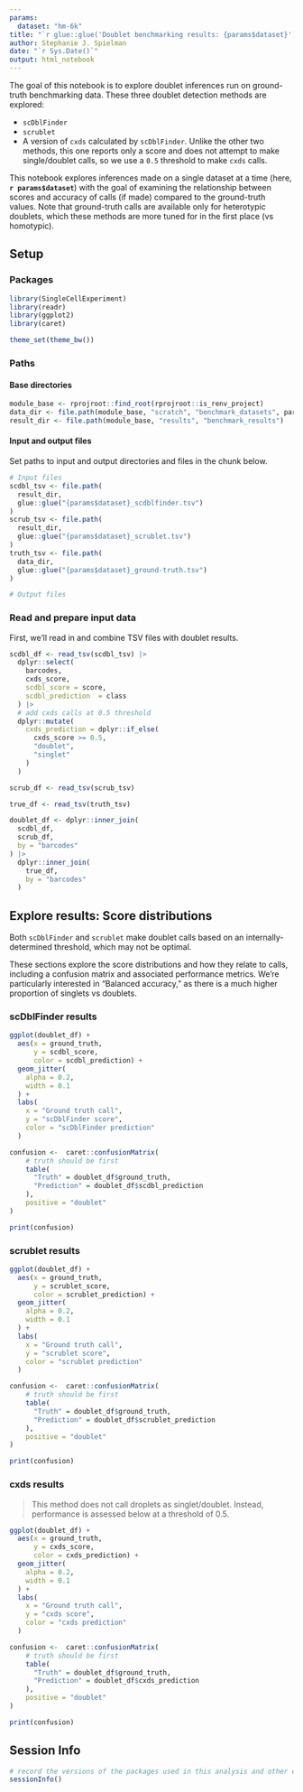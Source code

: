 ```yaml
---
params: 
  dataset: "hm-6k"
title: "`r glue::glue('Doublet benchmarking results: {params$dataset}')`"
author: Stephanie J. Spielman
date: "`r Sys.Date()`"
output: html_notebook
---
```


The goal of this notebook is to explore doublet inferences run on ground-truth benchmarking data. 
These three doublet detection methods are explored:

- `scDblFinder`
- `scrublet`
- A version of `cxds` calculated by `scDblFinder`.
Unlike the other two methods, this one reports only a score and does not attempt to make single/doublet calls, so we use a `0.5` threshold to make `cxds` calls.

This notebook explores inferences made on a single dataset at a time (here, **`r params$dataset`**) with the goal of examining the relationship between scores and accuracy of calls (if made) compared to the ground-truth values.
Note that ground-truth calls are available only for heterotypic doublets, which these methods are more tuned for in the first place (vs homotypic).


## Setup

### Packages


```r
library(SingleCellExperiment)
library(readr)
library(ggplot2)
library(caret)

theme_set(theme_bw())
```

### Paths


#### Base directories

```r
module_base <- rprojroot::find_root(rprojroot::is_renv_project)
data_dir <- file.path(module_base, "scratch", "benchmark_datasets", params$dataset)
result_dir <- file.path(module_base, "results", "benchmark_results")
```

#### Input and output files

Set paths to input and output directories and files in the chunk below.

```r
# Input files
scdbl_tsv <- file.path(
  result_dir, 
  glue::glue("{params$dataset}_scdblfinder.tsv")
)
scrub_tsv <- file.path(
  result_dir, 
  glue::glue("{params$dataset}_scrublet.tsv")
)
truth_tsv <- file.path(
  data_dir, 
  glue::glue("{params$dataset}_ground-truth.tsv")
)

# Output files
```

### Read and prepare input data

First, we'll read in and combine TSV files with doublet results.

```r
scdbl_df <- read_tsv(scdbl_tsv) |>
  dplyr::select(
    barcodes,
    cxds_score, 
    scdbl_score = score, 
    scdbl_prediction  = class
  ) |>
  # add cxds calls at 0.5 threshold
  dplyr::mutate(
    cxds_prediction = dplyr::if_else(
      cxds_score >= 0.5,
      "doublet",
      "singlet"
    )
  )

scrub_df <- read_tsv(scrub_tsv) 

true_df <- read_tsv(truth_tsv)

doublet_df <- dplyr::inner_join(
  scdbl_df,
  scrub_df, 
  by = "barcodes"
) |>
  dplyr::inner_join(
    true_df, 
    by = "barcodes"
  )
```

## Explore results: Score distributions

Both `scDblFinder` and `scrublet` make doublet calls based on an internally-determined threshold, which may not be optimal. 

These sections explore the score distributions and how they relate to calls, including a confusion matrix and associated performance metrics. 
We're particularly interested in "Balanced accuracy," as there is a much higher proportion of singlets vs doublets.

### scDblFinder results

```r
ggplot(doublet_df) +
  aes(x = ground_truth,
      y = scdbl_score, 
      color = scdbl_prediction) + 
  geom_jitter(
    alpha = 0.2, 
    width = 0.1
  ) + 
  labs(
    x = "Ground truth call",
    y = "scDblFinder score",
    color = "scDblFinder prediction"
  )

confusion <-  caret::confusionMatrix(
    # truth should be first
    table(
      "Truth" = doublet_df$ground_truth,
      "Prediction" = doublet_df$scdbl_prediction
    ), 
    positive = "doublet"
)

print(confusion)
```


### scrublet results

```r
ggplot(doublet_df) +
  aes(x = ground_truth,
      y = scrublet_score, 
      color = scrublet_prediction) + 
  geom_jitter(
    alpha = 0.2, 
    width = 0.1
  ) + 
  labs(
    x = "Ground truth call",
    y = "scrublet score",
    color = "scrublet prediction"
  )

confusion <-  caret::confusionMatrix(
    # truth should be first
    table(
      "Truth" = doublet_df$ground_truth,
      "Prediction" = doublet_df$scrublet_prediction
    ), 
    positive = "doublet"
)

print(confusion)
```


### cxds results

> This method does not call droplets as singlet/doublet.
> Instead, performance is assessed below at a threshold of 0.5.


```r
ggplot(doublet_df) +
  aes(x = ground_truth,
      y = cxds_score, 
      color = cxds_prediction) + 
  geom_jitter(
    alpha = 0.2, 
    width = 0.1
  ) + 
  labs(
    x = "Ground truth call",
    y = "cxds score",
    color = "cxds prediction"
  )

confusion <-  caret::confusionMatrix(
    # truth should be first
    table(
      "Truth" = doublet_df$ground_truth,
      "Prediction" = doublet_df$cxds_prediction
    ), 
    positive = "doublet"
)

print(confusion)
```


## Session Info

```r
# record the versions of the packages used in this analysis and other environment information
sessionInfo()
```
